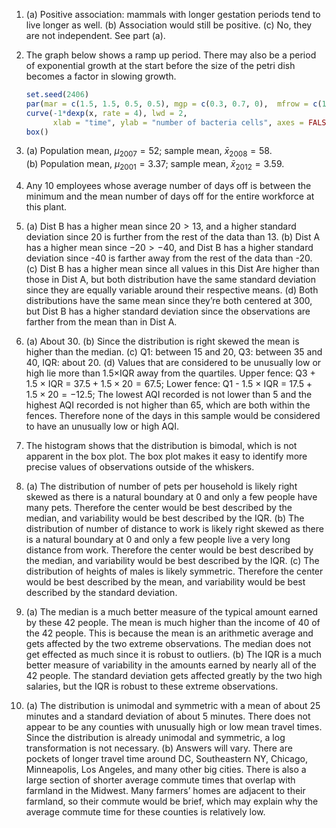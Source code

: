 1.  (a) Positive association: mammals with longer gestation periods tend to live longer as well. (b) Association would still be positive. (c) No, they are not independent. See part (a).

1.  The graph below shows a ramp up period. There may also be a period of exponential growth at the start before the size of the petri dish becomes a factor in slowing growth.

    ```r
    set.seed(2406)
    par(mar = c(1.5, 1.5, 0.5, 0.5), mgp = c(0.3, 0.7, 0),  mfrow = c(1,1), cex.lab = 1.5)
    curve(-1*dexp(x, rate = 4), lwd = 2,
          xlab = "time", ylab = "number of bacteria cells", axes = FALSE)
    box()
    ```

1.  (a) Population mean, $\mu_{2007} = 52$; sample mean, $\bar{x}_{2008} = 58$. (b) Population mean, $\mu_{2001} = 3.37$; sample mean, $\bar{x}_{2012} = 3.59$.

1.  Any 10 employees whose average number of days off is between the minimum and the mean number of days off for the entire workforce at this plant.

1.  (a) Dist B has a higher mean since $20 > 13$, and a higher standard deviation  since 20 is further from the rest of the data than 13. (b) Dist A has a higher mean since $-20 > -40$, and Dist B has a higher standard deviation since -40 is farther away from the rest of the data than -20. (c) Dist B has a higher mean since all values in this Dist Are higher than those in Dist A, but both distribution have the same standard deviation  since they are equally variable around their respective means. (d) Both distributions have the same mean since they're both centered at 300, but  Dist B has a higher standard deviation since the observations are farther from the mean than in Dist A.

1.  (a) About 30. (b) Since the distribution is right skewed the mean is higher than the median. (c) Q1: between 15 and 20, Q3: between 35 and 40, IQR: about 20. (d) Values that are considered to be unusually low or high lie more than 1.5$\times$IQR away from the quartiles. Upper fence: Q3 + 1.5 $\times$ IQR = $37.5 + 1.5 \times 20 = 67.5$; Lower fence: Q1 - 1.5 $\times$ IQR = $17.5 + 1.5 \times 20 =  -12.5$; The lowest AQI recorded is not lower than 5 and the highest AQI recorded is not higher than 65, which are both within the fences. Therefore none of the days in this sample would be considered to have an unusually low or high AQI.

1.  The histogram shows that the distribution is bimodal, which is not apparent in the box plot. The box plot makes it easy to identify more precise values of observations outside of the whiskers.

1.  (a) The distribution of number of pets per household is likely right skewed as there is a natural boundary at 0 and only a few people have many pets. Therefore the center would be best described by the median, and variability would be best described by the IQR. (b) The distribution of number of distance to work is likely right skewed as there is a natural boundary at 0 and only a few people live a very long distance from work. Therefore the center would be best described by the median, and variability would be best described by the IQR. (c) The distribution of heights of males is likely symmetric. Therefore the center would be best described by the mean, and variability would be best described by the standard deviation.

1.  (a) The median is a much better measure of the typical amount earned
    by these 42 people. The mean is much higher than the income of 40 of
    the 42 people. This is because the mean is an arithmetic average and
    gets affected by the two extreme observations. The median does not
    get effected as much since it is robust to outliers. (b) The IQR is
    a much better measure of variability in the amounts earned by nearly
    all of the 42 people. The standard deviation gets affected greatly
    by the two high salaries, but the IQR is robust to these extreme
    observations.

1.  (a) The distribution is unimodal and symmetric with a mean of about 25 minutes and a standard deviation of about 5 minutes. There does not appear to be any counties with unusually high or low mean travel times. Since the distribution is already unimodal and symmetric, a log transformation is not necessary. (b) Answers will vary. There are pockets of longer travel time around DC, Southeastern NY, Chicago, Minneapolis, Los Angeles, and many other big cities. There is also a large section of shorter average commute times that overlap with farmland in the Midwest. Many farmers' homes are adjacent to their farmland, so their commute would be brief, which may explain why the average commute time for these counties is relatively low.
